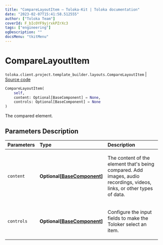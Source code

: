 ```yaml
---
title: "CompareLayoutItem — Toloka-Kit | Toloka documentation"
date: "2023-02-07T15:41:58.512555"
author: ["Toloka Team"]
coverId: F_bIcOYF9yjrxkPZrXc3
tags: ["engineering"]
ogDescription: ""
docsMenu: "tkitMenu"
---
```


# CompareLayoutItem
`toloka.client.project.template_builder.layouts.CompareLayoutItem` | [Source code](https://github.com/Toloka/toloka-kit/blob/v1.1.3/src/client/project/template_builder/layouts.py#L99)

```python
CompareLayoutItem(
    self,
    content: Optional[BaseComponent] = None,
    controls: Optional[BaseComponent] = None
)
```

The compared element.

## Parameters Description

| Parameters | Type | Description |
| :----------| :----| :-----------|
`content`|**Optional\[[BaseComponent](/docs/toloka-kit/reference/toloka.client.project.template_builder.base.BaseComponent)\]**|<p>The content of the element that&#x27;s being compared. Add images, audio recordings, videos, links, or other types of data.</p>
`controls`|**Optional\[[BaseComponent](/docs/toloka-kit/reference/toloka.client.project.template_builder.base.BaseComponent)\]**|<p>Configure the input fields to make the Toloker select an item.</p>
